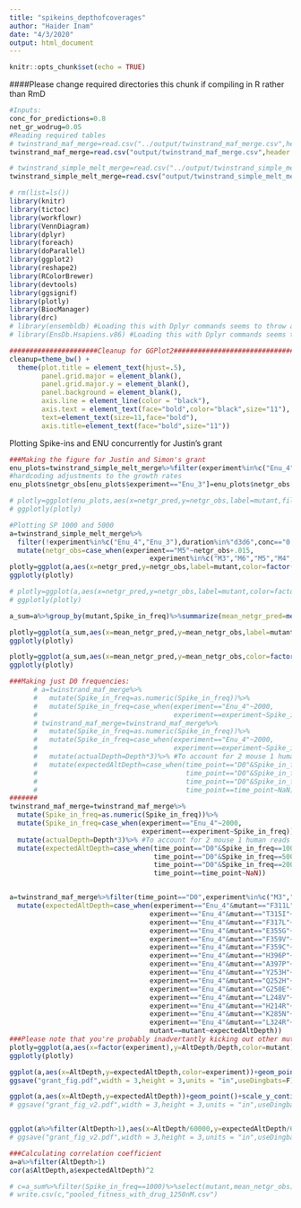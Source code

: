 ```yaml
---
title: "spikeins_depthofcoverages"
author: "Haider Inam"
date: "4/3/2020"
output: html_document
---
```


```r
knitr::opts_chunk$set(echo = TRUE)
```

####Please change required directories this chunk if compiling in R rather than RmD
```r
#Inputs:
conc_for_predictions=0.8
net_gr_wodrug=0.05
#Reading required tables
# twinstrand_maf_merge=read.csv("../output/twinstrand_maf_merge.csv",header = T,stringsAsFactors = F)
twinstrand_maf_merge=read.csv("output/twinstrand_maf_merge.csv",header = T,stringsAsFactors = F)

# twinstrand_simple_melt_merge=read.csv("../output/twinstrand_simple_melt_merge.csv",header = T,stringsAsFactors = F)
twinstrand_simple_melt_merge=read.csv("output/twinstrand_simple_melt_merge.csv",header = T,stringsAsFactors = F)
```


```r
# rm(list=ls())
library(knitr)
library(tictoc)
library(workflowr)
library(VennDiagram)
library(dplyr)
library(foreach)
library(doParallel)
library(ggplot2)
library(reshape2)
library(RColorBrewer)
library(devtools)
library(ggsignif)
library(plotly)
library(BiocManager)
library(drc)
# library(ensembldb) #Loading this with Dplyr commands seems to throw an error in Rmd
# library(EnsDb.Hsapiens.v86) #Loading this with Dplyr commands seems to throw an error in Rmd

######################Cleanup for GGPlot2#########################################
cleanup=theme_bw() +
  theme(plot.title = element_text(hjust=.5),
        panel.grid.major = element_blank(),
        panel.grid.major.y = element_blank(),
        panel.background = element_blank(),
        axis.line = element_line(color = "black"),
        axis.text = element_text(face="bold",color="black",size="11"),
        text=element_text(size=11,face="bold"),
        axis.title=element_text(face="bold",size="11"))
```


Plotting Spike-ins and ENU concurrently for Justin's grant
```r
###Making the figure for Justin and Simon's grant
enu_plots=twinstrand_simple_melt_merge%>%filter(experiment%in%c("Enu_4","Enu_3"),duration%in%"d3d6")
#hardcoding adjustments to the growth rates
enu_plots$netgr_obs[enu_plots$experiment=="Enu_3"]=enu_plots$netgr_obs[enu_plots$experiment=="Enu_3"]-.011

# plotly=ggplot(enu_plots,aes(x=netgr_pred,y=netgr_obs,label=mutant,fill=factor(experiment)))+geom_text()+geom_abline()+cleanup
# ggplotly(plotly)

#Plotting SP 1000 and 5000
a=twinstrand_simple_melt_merge%>%
  filter(!experiment%in%c("Enu_4","Enu_3"),duration%in%"d3d6",conc=="0.8")%>%
  mutate(netgr_obs=case_when(experiment=="M5"~netgr_obs+.015,
                                   experiment%in%c("M3","M6","M5","M4","M7")~netgr_obs))
plotly=ggplot(a,aes(x=netgr_pred,y=netgr_obs,label=mutant,color=factor(experiment)))+geom_text()+geom_abline()+cleanup
ggplotly(plotly)

# plotly=ggplot(a,aes(x=netgr_pred,y=netgr_obs,label=mutant,color=factor(experiment)))+geom_text()+geom_abline()+cleanup
# ggplotly(plotly)

a_sum=a%>%group_by(mutant,Spike_in_freq)%>%summarize(mean_netgr_pred=mean(netgr_pred),mean_netgr_obs=mean(netgr_obs),sd_netgr_obs=sd(netgr_obs))

plotly=ggplot(a_sum,aes(x=mean_netgr_pred,y=mean_netgr_obs,label=mutant))+geom_text()+geom_abline()+cleanup
ggplotly(plotly)

plotly=ggplot(a_sum,aes(x=mean_netgr_pred,y=mean_netgr_obs,color=factor(Spike_in_freq)))+geom_errorbar(aes(ymin=mean_netgr_obs-sd_netgr_obs,ymax=mean_netgr_obs+sd_netgr_obs))+geom_point()+geom_point(data=enu_plots%>%filter(experiment%in%("Enu_3")),aes(x=netgr_pred,y=netgr_obs,color="red"))+geom_abline()+cleanup
ggplotly(plotly)

###Making just D0 frequencies:
      # a=twinstrand_maf_merge%>%
      #   mutate(Spike_in_freq=as.numeric(Spike_in_freq))%>%
      #   mutate(Spike_in_freq=case_when(experiment=="Enu_4"~2000,
      #                                  experiment==experiment~Spike_in_freq))
      # twinstrand_maf_merge=twinstrand_maf_merge%>%
      #   mutate(Spike_in_freq=as.numeric(Spike_in_freq))%>%
      #   mutate(Spike_in_freq=case_when(experiment=="Enu_4"~2000,
      #                                  experiment==experiment~Spike_in_freq))%>%
      #   mutate(actualDepth=Depth*3)%>% #To account for 2 mouse 1 human reads
      #   mutate(expectedAltDepth=case_when(time_point=="D0"&Spike_in_freq==1000~Depth/1000,
      #                                     time_point=="D0"&Spike_in_freq==5000~Depth/5000,
      #                                     time_point=="D0"&Spike_in_freq==2000~Depth/2000,
      #                                     time_point==time_point~NaN))
#######
twinstrand_maf_merge=twinstrand_maf_merge%>%
  mutate(Spike_in_freq=as.numeric(Spike_in_freq))%>%
  mutate(Spike_in_freq=case_when(experiment=="Enu_4"~2000,
                                 experiment==experiment~Spike_in_freq))%>%
  mutate(actualDepth=Depth*3)%>% #To account for 2 mouse 1 human reads
  mutate(expectedAltDepth=case_when(time_point=="D0"&Spike_in_freq==1000~Depth/1000,
                                    time_point=="D0"&Spike_in_freq==5000~Depth/5000,
                                    time_point=="D0"&Spike_in_freq==2000~Depth/2000,
                                    time_point==time_point~NaN))


a=twinstrand_maf_merge%>%filter(time_point=="D0",experiment%in%c("M3","M6")&tki_resistant_mutation=="True"|experiment%in%"Enu_4",!mutant=="NA",!mutant=="D276G",!mutant=="V280syn")%>%
  mutate(expectedAltDepth=case_when(experiment=="Enu_4"&mutant=="F311L"~expectedAltDepth,
                                   experiment=="Enu_4"&mutant=="T315I"~expectedAltDepth*55,
                                   experiment=="Enu_4"&mutant=="F317L"~expectedAltDepth*6,
                                   experiment=="Enu_4"&mutant=="E355G"~expectedAltDepth*3,
                                   experiment=="Enu_4"&mutant=="F359V"~expectedAltDepth*13,
                                   experiment=="Enu_4"&mutant=="F359C"~expectedAltDepth*5,
                                   experiment=="Enu_4"&mutant=="H396P"~expectedAltDepth*17,
                                   experiment=="Enu_4"&mutant=="A397P"~expectedAltDepth*12,
                                   experiment=="Enu_4"&mutant=="Y253H"~expectedAltDepth*63,
                                   experiment=="Enu_4"&mutant=="Q252H"~expectedAltDepth*5,
                                   experiment=="Enu_4"&mutant=="G250E"~expectedAltDepth*11,
                                   experiment=="Enu_4"&mutant=="L248V"~expectedAltDepth*6,
                                   experiment=="Enu_4"&mutant=="H214R"~expectedAltDepth*4,
                                   experiment=="Enu_4"&mutant=="K285N"~expectedAltDepth*5,
                                   experiment=="Enu_4"&mutant=="L324R"~expectedAltDepth*7,
                                   mutant==mutant~expectedAltDepth))
###Please note that you're probably inadvertantly kicking out other mutants here
plotly=ggplot(a,aes(x=factor(experiment),y=AltDepth/Depth,color=mutant))+geom_point(position=position_dodge(.5))+scale_y_continuous(trans="log10")+cleanup
ggplotly(plotly)

ggplot(a,aes(x=AltDepth,y=expectedAltDepth,color=experiment))+geom_point()+scale_y_continuous(trans="log10",limits = c(1,1000),name = "Predicted read count")+scale_x_continuous(trans="log10",limits = c(1,1000),name="Measured read count")+geom_abline()+cleanup+theme(legend.position = "none")
ggsave("grant_fig.pdf",width = 3,height = 3,units = "in",useDingbats=F)

ggplot(a,aes(x=AltDepth,y=expectedAltDepth))+geom_point()+scale_y_continuous(trans="log10",limits = c(.2,2000),name = "Predicted read count",breaks=c(.2,2,20,200,2000))+scale_x_continuous(trans="log10",limits = c(.2,2000),name="Measured read count",breaks=c(.2,20,200,2000))+geom_abline()+cleanup+theme(legend.position = "none")
# ggsave("grant_fig_v2.pdf",width = 3,height = 3,units = "in",useDingbats=F)


ggplot(a%>%filter(AltDepth>1),aes(x=AltDepth/60000,y=expectedAltDepth/60000))+geom_point()+scale_y_continuous(trans="log10",limits=c(.00001,.05),name = "Predicted frequency")+scale_x_continuous(trans="log10",limits=c(.00001,.05),name="Measured frequency")+geom_abline()+cleanup+theme(legend.position = "none")
# ggsave("grant_fig_v2.pdf",width = 3,height = 3,units = "in",useDingbats=F)

###Calculating correlation coefficient
a=a%>%filter(AltDepth>1)
cor(a$AltDepth,a$expectedAltDepth)^2

# c=a_sum%>%filter(Spike_in_freq==1000)%>%select(mutant,mean_netgr_obs)%>%mutate(a=.055-mean_netgr_obs)%>%mutate(y=exp(-a*72))%>%select(!mean_netgr_obs)
# write.csv(c,"pooled_fitness_with_drug_1250nM.csv")
```
